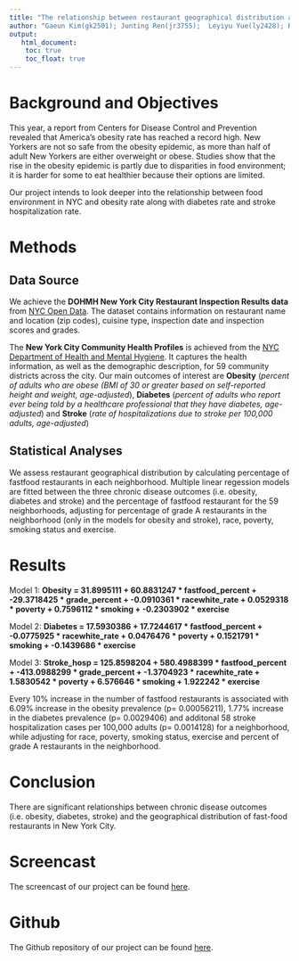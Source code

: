 ```yaml
---
title: "The relationship between restaurant geographical distribution and chronic disease outcomes in New York City"
author: "Gaeun Kim(gk2501); Junting Ren(jr3755);  Leyiyu Yue(ly2428); Ruiwei Zhang(rz2375)"
output: 
   html_document:
    toc: true
    toc_float: true
---
```


# Background and Objectives

This year, a report from Centers for Disease Control and Prevention revealed that America’s obesity rate has reached a record high. New Yorkers are not so safe from the obesity epidemic, as more than half of adult New Yorkers are either overweight or obese. Studies show that the rise in the obesity epidemic is partly due to disparities in food environment; it is harder for some to eat healthier because their options are limited.  

Our project intends to look deeper into the relationship between food environment in NYC and obesity rate along with diabetes rate and stroke hospitalization rate.

# Methods

## Data Source

We achieve the **DOHMH New York City Restaurant Inspection Results data** from [NYC Open Data](https://data.cityofnewyork.us/Health/DOHMH-New-York-City-Restaurant-Inspection-Results/43nn-pn8j). The dataset contains information on restaurant name and location (zip codes), cuisine type, inspection date and inspection scores and grades. 

The **New York City Community Health Profiles** is achieved from the [NYC Department of Health and Mental Hygiene](https://www1.nyc.gov/site/doh/data/data-publications/profiles.page). It captures the health information, as well as the demographic description, for 59 community districts across the city. Our main outcomes of interest are **Obesity** (*percent of adults who are obese (BMI of 30 or greater based on self-reported height and weight, age-adjusted*), **Diabetes** (*percent of adults who report ever being told by a healthcare professional that they have diabetes, age-adjusted*) and **Stroke** (*rate of hospitalizations due to stroke per 100,000 adults, age-adjusted*)

## Statistical Analyses

We assess restaurant geographical distribution by calculating percentage of fastfood restaurants in each neighborhood. Multiple linear regession models are fitted between the three chronic disease outcomes (i.e. obesity, diabetes and stroke) and the percentage of fastfood restaurant for the 59 neighborhoods, adjusting for percentage of grade A restaurants in the neighborhood (only in the models for obesity and stroke), race, poverty, smoking status and exercise.

# Results

Model 1: **Obesity = 31.8995111 + 60.8831247 * fastfood_percent + -29.3718425 * grade_percent + -0.0910361 * racewhite_rate + 0.0529318 * poverty + 0.7596112 * smoking + -0.2303902 * exercise**

Model 2: **Diabetes = 17.5930386 + 17.7244617 * fastfood_percent + -0.0775925 * racewhite_rate + 0.0476476 * poverty + 0.1521791 * smoking + -0.1439686 * exercise**

Model 3: **Stroke_hosp = 125.8598204 + 580.4988399 * fastfood_percent + -413.0988299 * grade_percent + -1.3704923 * racewhite_rate + 1.5830542 * poverty + 6.576646 * smoking + 1.922242 * exercise**

Every 10% increase in the number of fastfood restaurants is associated with 6.09% increase in the obesity prevalence (p= 0.00056211), 1.77% increase in the diabetes prevalence (p= 0.0029406) and additonal 58 stroke hospitalization cases per 100,000 adults (p= 0.0014128) for a neighborhood, while adjusting for race, poverty, smoking status, exercise and percent of grade A restaurants in the neighborhood. 

# Conclusion

There are significant relationships between chronic disease outcomes (i.e. obesity, diabetes, stroke) and the geographical distribution of fast-food restaurants in New York City.

# Screencast

The screencast of our project can be found [here](https://www.youtube.com/watch?v=3u1X-Fp4rMM&feature=youtu.be&hd=1).

# Github

The Github repository of our project can be found [here](https://github.com/timrain1/Datascience_final_project).
